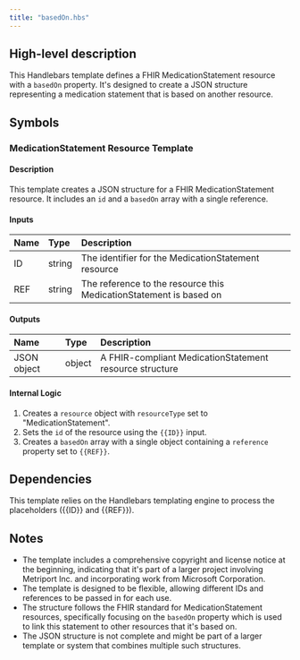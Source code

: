 ```yaml
---
title: "basedOn.hbs"
---
```


## High-level description
This Handlebars template defines a FHIR MedicationStatement resource with a `basedOn` property. It's designed to create a JSON structure representing a medication statement that is based on another resource.

## Symbols

### MedicationStatement Resource Template
#### Description
This template creates a JSON structure for a FHIR MedicationStatement resource. It includes an `id` and a `basedOn` array with a single reference.

#### Inputs
| Name | Type | Description |
|:-----|:-----|:------------|
| ID   | string | The identifier for the MedicationStatement resource |
| REF  | string | The reference to the resource this MedicationStatement is based on |

#### Outputs
| Name | Type | Description |
|:-----|:-----|:------------|
| JSON object | object | A FHIR-compliant MedicationStatement resource structure |

#### Internal Logic
1. Creates a `resource` object with `resourceType` set to "MedicationStatement".
2. Sets the `id` of the resource using the `{{ID}}` input.
3. Creates a `basedOn` array with a single object containing a `reference` property set to `{{REF}}`.

## Dependencies
This template relies on the Handlebars templating engine to process the placeholders ({{ID}} and {{REF}}).

## Notes
- The template includes a comprehensive copyright and license notice at the beginning, indicating that it's part of a larger project involving Metriport Inc. and incorporating work from Microsoft Corporation.
- The template is designed to be flexible, allowing different IDs and references to be passed in for each use.
- The structure follows the FHIR standard for MedicationStatement resources, specifically focusing on the `basedOn` property which is used to link this statement to other resources that it's based on.
- The JSON structure is not complete and might be part of a larger template or system that combines multiple such structures.